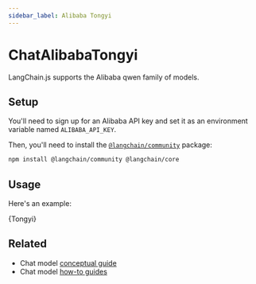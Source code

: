 ```yaml
---
sidebar_label: Alibaba Tongyi
---
```



# ChatAlibabaTongyi

LangChain.js supports the Alibaba qwen family of models.

## Setup

You'll need to sign up for an Alibaba API key and set it as an environment variable named `ALIBABA_API_KEY`.

Then, you'll need to install the [`@langchain/community`](https://www.npmjs.com/package/@langchain/community) package:


<IntegrationInstallTooltip></IntegrationInstallTooltip>

```bash npm2yarn
npm install @langchain/community @langchain/core
```

## Usage

Here's an example:


<CodeBlock language="typescript">{Tongyi}</CodeBlock>

## Related

- Chat model [conceptual guide](/docs/concepts/#chat-models)
- Chat model [how-to guides](/docs/how_to/#chat-models)
